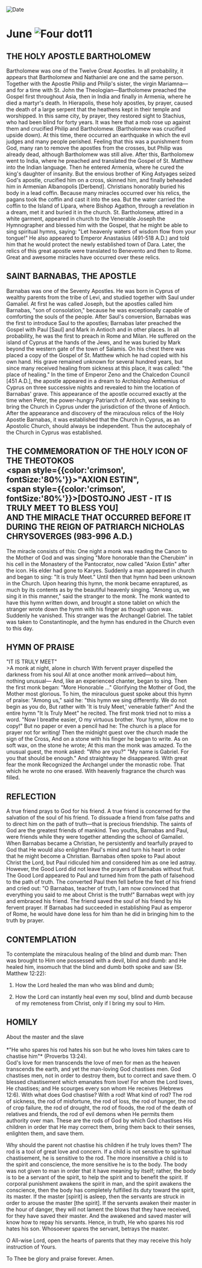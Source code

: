 
<RunningHead />
<Image src="/title-imprint.png" height={68} width={50} alt="Date" className="title-imprint"/>

# <div id="date">June <Image className="four-dot" src="/four-dot.png" height={15} width={15} alt="Four dot" />11</div>

## THE HOLY APOSTLE BARTHOLOMEW

Bartholomew was one of the Twelve Great Apostles. In all probability, it appears that Bartholomew and Nathaniel are one and the same person. Together with the Apostle Philip and Philip's sister, the virgin Mariamna—and for a time with St. John the Theologian—Bartholomew preached the Gospel first throughout Asia, then in India and finally in Armenia, where he died a martyr's death. In Hierapolis, these holy apostles, by prayer, caused the death of a large serpent that the heathens kept in their temple and worshipped. In this same city, by prayer, they restored sight to Stachius, who had been blind for forty years. It was here that a mob rose up against them and crucified Philip and Bartholomew. (Bartholomew was crucified upside down). At this time, there occurred an earthquake in which the evil judges and many people perished. Feeling that this was a punishment from God, many ran to remove the apostles from the crosses, but Philip was already dead, although Bartholomew was still alive. After this, Bartholomew went to India, where he preached and translated the Gospel of St. Matthew into the Indian language. Then he entered Armenia, where he cured the king's daughter of insanity. But the envious brother of King Astyages seized God's apostle, crucified him on a cross, skinned him, and finally beheaded him in Armenian Albanopolis [Derbend]. Christians honorably buried his body in a lead coffin. Because many miracles occurred over his relics, the pagans took the coffin and cast it into the sea. But the water carried the coffin to the Island of Lipara, where Bishop Agathon, through a revelation in a dream, met it and buried it in the church. St. Bartholomew, attired in a white garment, appeared in church to the Venerable Joseph the Hymnographer and blessed him with the Gospel, that he might be able to sing spiritual hymns, saying: "Let heavenly waters of wisdom flow from your tongue!" He also appeared to Emperor Anastasius (491-518 A.D.) and told him that he would protect the newly established town of Dara. Later, the relics of this great apostle were translated to Benevento and then to Rome. Great and awesome miracles have occurred over these relics.

## SAINT BARNABAS, THE APOSTLE

Barnabas was one of the Seventy Apostles. He was born in Cyprus of wealthy parents from the tribe of Levi, and studied together with Saul under Gamaliel. At first he was called Joseph, but the apostles called him Barnabas, "son of consolation," because he was exceptionally capable of comforting the souls of the people. After Saul's conversion, Barnabas was the first to introduce Saul to the apostles; Barnabas later preached the Gospel with Paul [Saul] and Mark in Antioch and in other places. In all probability, he was the first to preach in Rome and Milan. He suffered on the island of Cyprus at the hands of the Jews, and he was buried by Mark beyond the western gate of the town of Salamis. On his chest there was placed a copy of the Gospel of St. Matthew which he had copied with his own hand. His grave remained unknown for several hundred years, but since many received healing from sickness at this place, it was called: "the place of healing." In the time of Emperor Zeno and the Chalcedon Council [451 A.D.], the apostle appeared in a dream to Archbishop Anthemius of Cyprus on three successive nights and revealed to him the location of Barnabas' grave. This appearance of the apostle occurred exactly at the time when Peter, the power-hungry Patriarch of Antioch, was seeking to bring the Church in Cyprus under the jurisdiction of the throne of Antioch. After the appearance and discovery of the miraculous relics of the Holy Apostle Barnabas, it was established that the Church in Cyprus, as an Apostolic Church, should always be independent. Thus the autocephaly of the Church in Cyprus was established.

## THE COMMEMORATION OF THE HOLY ICON OF THE THEOTOKOS <br /><span style={{color:'crimson', fontSize:'80%'}}>"AXION ESTIN",</span> <br /><span style={{color:'crimson', fontSize:'80%'}}>[DOSTOJNO JEST - IT IS TRULY MEET TO BLESS YOU]</span><br />AND THE MIRACLE THAT OCCURRED BEFORE IT DURING THE REIGN OF PATRIARCH NICHOLAS CHRYSOVERGES (983-996 A.D.)

The miracle consists of this: One night a monk was reading the Canon to the Mother of God and was singing "More honorable than the Cherubim" in his cell in the Monastery of the Pantocrator, now called "Axion Estin" after the icon. His elder had gone to Karyes. Suddenly a man appeared in church and began to sing: "It is truly Meet." Until then that hymn had been unknown in the Church. Upon hearing this hymn, the monk became enraptured, as much by its contents as by the beautiful heavenly singing. "Among us, we sing it in this manner," said the stranger to the monk. The monk wanted to have this hymn written down, and brought a stone tablet on which the stranger wrote down the hymn with his finger as though upon wax. Suddenly he vanished. This stranger was the Archangel Gabriel. The tablet was taken to Constantinople, and the hymn has endured in the Church even to this day.


## HYMN OF PRAISE
<div style={{textAlign:'center', color:'crimson', fontWeight:'bold'}}>
"IT IS TRULY MEET"
</div>
>A monk at night, alone in church  
With fervent prayer dispelled the darkness from his soul  
All at once another monk arrived—about him, nothing unusual—  
And, like an experienced chanter, began to sing.  
Then the first monk began: "More Honorable ..."  
Glorifying the Mother of God, the Mother most glorious.  
To him, the miraculous guest spoke about this hymn of praise:  
"Among us," said he: "this hymn we sing differently.  
We do not begin as you do,  
But rather with 'It is truly Meet,' venerable father!"  
And the entire hymn "It Is Truly Meet" he recited.  
The first monk tried not to miss a word.  
"Now I breathe easier, O my virtuous brother.  
Your hymn, allow me to copy!"  
But no paper or even a pencil had he:  
The church is a place for prayer not for writing!  
Then the midnight guest over the church made the sign of the Cross,  
And on a stone with his finger he began to write.  
As on soft wax, on the stone he wrote;  
At this man the monk was amazed.  
To the unusual guest, the monk asked: "Who are you?"  
"My name is Gabriel. For you that should be enough."  
And straightway he disappeared. With great fear the monk  
Recognized the Archangel under the monastic robe.  
That which he wrote no one erased.  
With heavenly fragrance the church was filled.  

## REFLECTION


A true friend prays to God for his friend. A true friend is concerned for the salvation of the soul of his friend. To dissuade a friend from false paths and to direct him on the path of truth—that is precious friendship. The saints of God are the greatest friends of mankind. Two youths, Barnabas and Paul, were friends while they were together attending the school of Gamaliel. When Barnabas became a Christian, he persistently and tearfully prayed to God that He would also enlighten Paul's mind  and turn his heart in order that he might become a Christian. Barnabas often spoke to Paul about Christ the Lord, but Paul ridiculed him and considered him as one led astray. However, the Good Lord did not leave the prayers of Barnabas without fruit. The Good Lord appeared to Paul and turned him from the path of falsehood to the path of truth. The converted Paul then fell before the feet of his friend and cried out: "O Barnabas, teacher of truth, I am now convinced that everything you said to me about Christ is the truth!" Barnabas wept with joy and embraced his friend. The friend saved the soul of his friend by his fervent prayer. If Barnabas had succeeded in establishing Paul as emperor of Rome, he would have done less for him than he did in bringing him to the truth by prayer.

## CONTEMPLATION
To contemplate the miraculous healing of the blind and dumb man: Then was brought to Him one possessed with a devil, blind and dumb: and He healed him, insomuch that the blind and dumb both spoke and saw (St. Matthew 12:22):

1. How the Lord healed the man who was blind and dumb;

2. How the Lord can instantly heal even my soul, blind and dumb because of my remoteness from Christ, only if I bring my soul to Him.


## HOMILY
<div style={{textAlign:'center', color:'crimson', fontWeight:'bold'}}>
About the master and the slave
</div>
<br />
<div style={{textAlign:'right'}}>
*"He who spares his rod hates his son but he who loves him takes care to chastise him"* (Proverbs 13:24).
</div>
God's love for men transcends the love of men for men as the heaven transcends the earth, and yet the man-loving God chastises men. God chastises men, not in order to destroy them, but to correct and save them. O blessed chastisement which emanates from love! For whom the Lord loves, He chastises; and He scourges every son whom He receives (Hebrews 12:6). With what does God chastise? With a rod! What kind of rod? The rod of sickness, the rod of misfortune, the rod of loss, the rod of hunger, the rod of crop failure, the rod of drought, the rod of floods, the rod of the death of relatives and friends, the rod of evil demons when He permits them authority over man. These are the rods of God by which God chastises His children in order that He may correct them, bring them back to their senses, enlighten them, and save them.

Why should the parent not chastise his children if he truly loves them? The rod is a tool of great love and concern. If a child is not sensitive to spiritual chastisement, he is sensitive to the rod. The more insensitive a child is to the spirit and conscience, the more sensitive he is to the body. The body was not given to man in order that it have meaning by itself; rather, the body is to be a servant of the spirit, to help the spirit and to benefit the spirit. If corporal punishment awakens the spirit in man, and the spirit awakens the conscience, then the body has completely fulfilled its duty toward the spirit, its master. If the master [spirit] is asleep, then the servants are struck in order to arouse the master [the spirit]. If the servants awaken their master in the hour of danger, they will not lament the blows that they have received, for they have saved their master. And the awakened and saved master will know how to repay his servants. Hence, in truth, He who spares his rod hates his son. Whosoever spares the servant, betrays the master.

O All-wise Lord, open the hearts of parents that they may receive this holy instruction of Yours.

To Thee be glory and praise forever. Amen.

